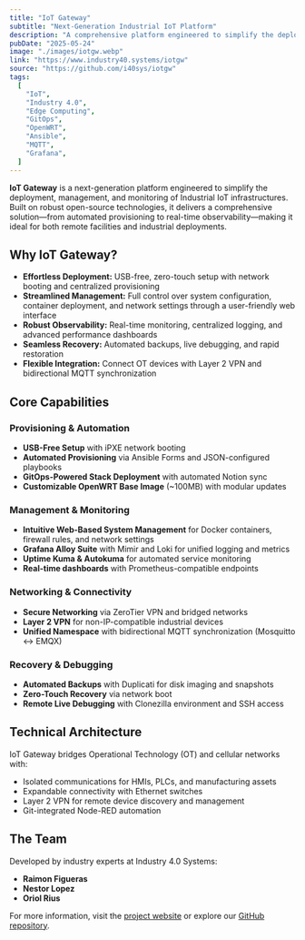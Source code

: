 ```yaml
---
title: "IoT Gateway"
subtitle: "Next-Generation Industrial IoT Platform"
description: "A comprehensive platform engineered to simplify the deployment, management, and monitoring of Industrial IoT infrastructures with zero-touch provisioning and real-time observability"
pubDate: "2025-05-24"
image: "./images/iotgw.webp"
link: "https://www.industry40.systems/iotgw"
source: "https://github.com/i40sys/iotgw"
tags:
  [
    "IoT",
    "Industry 4.0",
    "Edge Computing",
    "GitOps",
    "OpenWRT",
    "Ansible",
    "MQTT",
    "Grafana",
  ]
---
```


**IoT Gateway** is a next-generation platform engineered to simplify the deployment, management, and monitoring of Industrial IoT infrastructures. Built on robust open-source technologies, it delivers a comprehensive solution—from automated provisioning to real-time observability—making it ideal for both remote facilities and industrial deployments.

## Why IoT Gateway?

- **Effortless Deployment:** USB-free, zero-touch setup with network booting and centralized provisioning
- **Streamlined Management:** Full control over system configuration, container deployment, and network settings through a user-friendly web interface
- **Robust Observability:** Real-time monitoring, centralized logging, and advanced performance dashboards
- **Seamless Recovery:** Automated backups, live debugging, and rapid restoration
- **Flexible Integration:** Connect OT devices with Layer 2 VPN and bidirectional MQTT synchronization

## Core Capabilities

### Provisioning & Automation

- **USB-Free Setup** with iPXE network booting
- **Automated Provisioning** via Ansible Forms and JSON-configured playbooks
- **GitOps-Powered Stack Deployment** with automated Notion sync
- **Customizable OpenWRT Base Image** (~100MB) with modular updates

### Management & Monitoring

- **Intuitive Web-Based System Management** for Docker containers, firewall rules, and network settings
- **Grafana Alloy Suite** with Mimir and Loki for unified logging and metrics
- **Uptime Kuma & Autokuma** for automated service monitoring
- **Real-time dashboards** with Prometheus-compatible endpoints

### Networking & Connectivity

- **Secure Networking** via ZeroTier VPN and bridged networks
- **Layer 2 VPN** for non-IP-compatible industrial devices
- **Unified Namespace** with bidirectional MQTT synchronization (Mosquitto ↔ EMQX)

### Recovery & Debugging

- **Automated Backups** with Duplicati for disk imaging and snapshots
- **Zero-Touch Recovery** via network boot
- **Remote Live Debugging** with Clonezilla environment and SSH access

## Technical Architecture

IoT Gateway bridges Operational Technology (OT) and cellular networks with:

- Isolated communications for HMIs, PLCs, and manufacturing assets
- Expandable connectivity with Ethernet switches
- Layer 2 VPN for remote device discovery and management
- Git-integrated Node-RED automation

## The Team

Developed by industry experts at Industry 4.0 Systems:

- **Raimon Figueras**
- **Nestor Lopez**
- **Oriol Rius**

For more information, visit the [project website](https://www.industry40.systems/iotgw) or explore our [GitHub repository](https://github.com/i40sys/iotgw).
